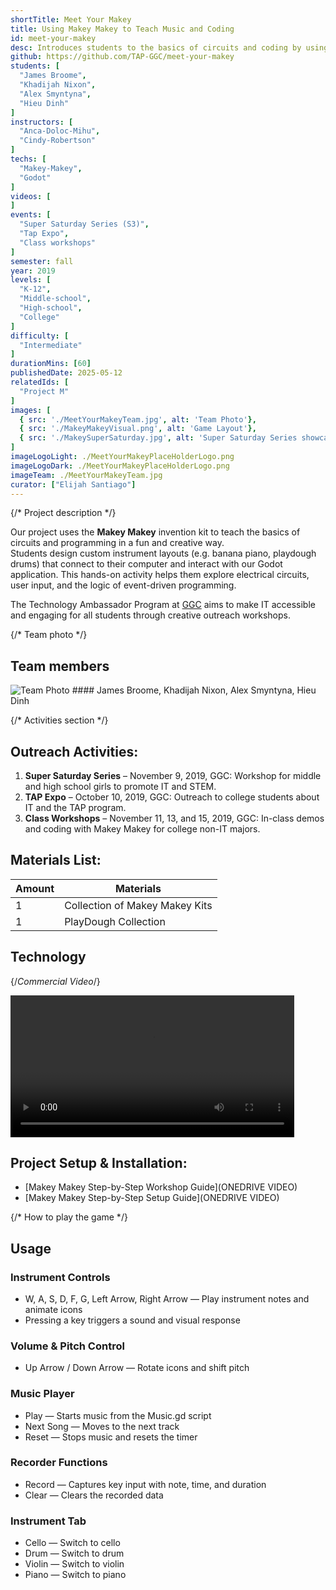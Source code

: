 ```yaml
---
shortTitle: Meet Your Makey
title: Using Makey Makey to Teach Music and Coding
id: meet-your-makey
desc: Introduces students to the basics of circuits and coding by using the Makey Makey invention kit. Students build custom instruments layouts that interact with a computer, helping them understand inputs, outputs, and creative programming.
github: https://github.com/TAP-GGC/meet-your-makey
students: [
  "James Broome",
  "Khadijah Nixon",
  "Alex Smyntyna",
  "Hieu Dinh"
]
instructors: [
  "Anca-Doloc-Mihu",
  "Cindy-Robertson"
]
techs: [
  "Makey-Makey",
  "Godot"
]
videos: [
]
events: [
  "Super Saturday Series (S3)",
  "Tap Expo",
  "Class workshops"
]
semester: fall
year: 2019
levels: [
  "K-12",
  "Middle-school",
  "High-school",
  "College"
]
difficulty: [
  "Intermediate"
]
durationMins: [60]
publishedDate: 2025-05-12
relatedIds: [
  "Project M"
]
images: [
  { src: './MeetYourMakeyTeam.jpg', alt: 'Team Photo'},
  { src: './MakeyMakeyVisual.png', alt: 'Game Layout'},
  { src: './MakeySuperSaturday.jpg', alt: 'Super Saturday Series showcase'}
]
imageLogoLight: ./MeetYourMakeyPlaceHolderLogo.png
imageLogoDark: ./MeetYourMakeyPlaceHolderLogo.png
imageTeam: ./MeetYourMakeyTeam.jpg
curator: ["Elijah Santiago"]
---
```






{/* Project description */}	

Our project uses the **Makey Makey** invention kit to teach the basics of circuits and programming in a fun and creative way.  
Students design custom instrument layouts (e.g. banana piano, playdough drums) that connect to their computer and interact with our Godot application. 
This hands-on activity helps them explore electrical circuits, user input, and the logic of event-driven programming.

The Technology Ambassador Program at [GGC](http://www.ggc.edu/tap) aims to make IT accessible and engaging for all students through creative outreach workshops.

{/* Team photo */}	

## Team members
<Image src={GroupPhoto} alt="Team Photo" />
#### James Broome, Khadijah Nixon, Alex Smyntyna, Hieu Dinh  
<br />

{/* Activities section */}	

## Outreach Activities:
1. **Super Saturday Series** – November 9, 2019, GGC: Workshop for middle and high school girls to promote IT and STEM.
2. **TAP Expo** – October 10, 2019, GGC: Outreach to college students about IT and the TAP program.
3. **Class Workshops** – November 11, 13, and 15, 2019, GGC: In-class demos and coding with Makey Makey for college non-IT majors.

## Materials List:
| Amount | Materials                     |
|--------|-------------------------------|
| 1      | Collection of Makey Makey Kits|
| 1      | PlayDough Collection          |

## Technology
<div class='gallery-list'>
<Logo src={GodotLogo.src} alt="Godot Logo" />
<Logo src={MakeyLogo.src} alt="Makey Logo" />
</div>

{/*Commercial Video*/}	

<video width="90%" controls><source src="https://github.com/user-attachments/assets/4fb8e135-8cc1-4bc3-bc4d-fd2f2204923b" type="video/mp4" /></video>


## Project Setup & Installation:
- [Makey Makey Step-by-Step Workshop Guide](ONEDRIVE VIDEO)
- [Makey Makey Step-by-Step Setup Guide](ONEDRIVE VIDEO)

{/* How to play the game */}

## Usage

### Instrument Controls
- W, A, S, D, F, G, Left Arrow, Right Arrow — Play instrument notes and animate icons  
- Pressing a key triggers a sound and visual response

### Volume & Pitch Control
- Up Arrow / Down Arrow — Rotate icons and shift pitch

### Music Player
- Play — Starts music from the Music.gd script  
- Next Song — Moves to the next track  
- Reset — Stops music and resets the timer

### Recorder Functions
- Record — Captures key input with note, time, and duration  
- Clear — Clears the recorded data

### Instrument Tab
- Cello — Switch to cello  
- Drum — Switch to drum  
- Violin — Switch to violin  
- Piano — Switch to piano
  